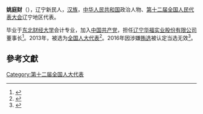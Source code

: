 '''姚庭财'''（{{bd|1957年||}}），辽宁新民人，[[汉族|汉族]]，[[中华人民共和国|中华人民共和国]]政治人物、[[第十二届全国人民代表大会|第十二届全国人民代表大会]]辽宁地区代表。

毕业于[[东北财经大学|东北财经大学]]会计专业，加入[[中国共产党|中国共产党]]，担任[[辽宁华福实业股份有限公司|辽宁华福实业股份有限公司]]董事长<ref>{{cite news|title=姚庭财代表:建立科学激励机制落实办案责任|url=http://news.sina.com.cn/o/2016-03-12/doc-ifxqhnev5842591.shtml|accessdate=2016-09-17|agency=新浪网|archive-date=2016-03-13|archive-url=https://web.archive.org/web/20160313104518/http://news.sina.com.cn/o/2016-03-12/doc-ifxqhnev5842591.shtml|dead-url=no}}</ref>。2013年，被选为[[全国人大代表|全国人大代表]]<ref>{{cite news|title=全国人大代表信息-姚庭财|url= http://210.82.31.1:8084/delegate/viewDelegate.action?dbid=120432|accessdate=2013-03-28|newspaper=全国人大网}}{{dead link|date=2017年12月 |bot=InternetArchiveBot |fix-attempted=yes }}</ref>。2016年因涉嫌[[辽宁拉票贿选案|贿选]]被认定当选无效<ref>{{cite web|url=http://news.xinhuanet.com/politics/2016-09/13/c_1119560872.htm|title=受权发布:全国人民代表大会常务委员会公告 〔十二届〕第二十一号|author=|agency=新华网|publisher=|accessdate=2016-09-13|date=2016-09-13|archive-date=2016-09-13|archive-url=https://web.archive.org/web/20160913125353/http://news.xinhuanet.com/politics/2016-09/13/c_1119560872.htm|dead-url=no}}</ref>。

==參考文獻==
{{reflist}}
{{中国政治人物小作品}}

[[Category:第十二届全国人大代表|Category:第十二届全国人大代表]]